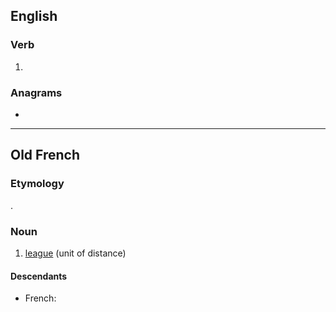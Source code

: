 ==English==

===Verb===
{{en-verb|liu}}

# {{obsolete typography of|live|lang=en}}

===Anagrams===
* {{anagrams|en|Lieu|lieu}}

----

==Old French==

===Etymology===
{{etyl|la|fro}} {{m|la|leuca}}.

===Noun===
{{fro-noun|f}}

# [[league]] (unit of distance)

====Descendants====
* French: {{l|fr|lieue}}